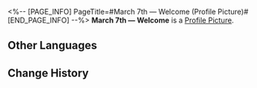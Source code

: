 <%-- [PAGE_INFO]
PageTitle=#March 7th — Welcome (Profile Picture)#
[END_PAGE_INFO] --%>
{{Item Infobox
|title       = March 7th &mdash; Welcome
|id          = 200101
|image       = Profile Picture March 7th &mdash; Welcome.png{{subst:void|<!--$UPLOAD:<<SpriteOutput/ItemFigures/AvatarHead/IconHeadS1_1001.png>-<Profile Picture March 7th — Welcome.png>-<Item Icons>>-->}}
|type        = Profile Picture
|invCategory = 
|rarity      = 5
|effect      = 
|description = March 7th, participant of the Express Crew Newbie Welcome Party.
|source1     = Avatar reward obtained from unlocking [[Nameless Honor]]
}}
{{Description|''"The best donuts around are all for you!"''}}
'''March 7th &mdash; Welcome''' is a [[Profile Picture]].

==Other Languages==
{{Other Languages
|en   = March 7th &mdash; Welcome
|zhs  = 三月七•迎新
|zht  = 三月七•迎新
|ja   = 三月なのか・歓迎
|ko   = Mar. 7th•환영
|es   = Bienvenida de Siete de Marzo
|fr   = March&nbsp;7th :
Bienvenue
|ru   = Март 7: Добро пожаловать
|th   = March 7th - ต้อนรับ
|vi   = March 7th - Chào Đón
|de   = 7. März&nbsp;– Willkommen
|id   = March 7th - Selamat Datang
|pt   = 7 de Março – Boas-vindas
}}

==Change History==
{{Change History|1.0}}